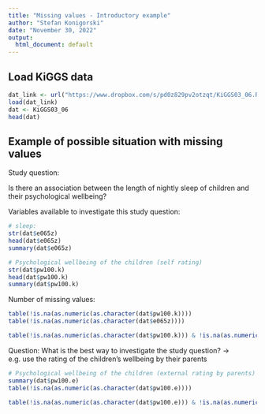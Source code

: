 ---
title: "Missing values - Introductory example"
author: "Stefan Konigorski"
date: "November 30, 2022"
output:
  html_document: default
---

## Load KiGGS data

```{r}
dat_link <- url("https://www.dropbox.com/s/pd0z829pv2otzqt/KiGGS03_06.RData?dl=1")
load(dat_link)
dat <- KiGGS03_06
head(dat)
```

## Example of possible situation with missing values

Study question: 

Is there an association between the length of nightly sleep of children and their psychological wellbeing?

Variables available to investigate this study question:

```{r}
# sleep:
str(dat$e065z)
head(dat$e065z)
summary(dat$e065z)

# Psychological wellbeing of the children (self rating)
str(dat$pw100.k)
head(dat$pw100.k)
summary(dat$pw100.k)
```

Number of missing values:

```{r}
table(!is.na(as.numeric(as.character(dat$pw100.k))))
table(!is.na(as.numeric(as.character(dat$e065z))))

table(!is.na(as.numeric(as.character(dat$pw100.k))) & !is.na(as.numeric(as.character(dat$e065z))))
```

Question: What is the best way to investigate the study question?
-> e.g. use the rating of the children's wellbeing by their parents

```{r}
# Psychological wellbeing of the children (external rating by parents)
summary(dat$pw100.e)
table(!is.na(as.numeric(as.character(dat$pw100.e))))

table(!is.na(as.numeric(as.character(dat$pw100.e))) & !is.na(as.numeric(as.character(dat$e065z))))
```

